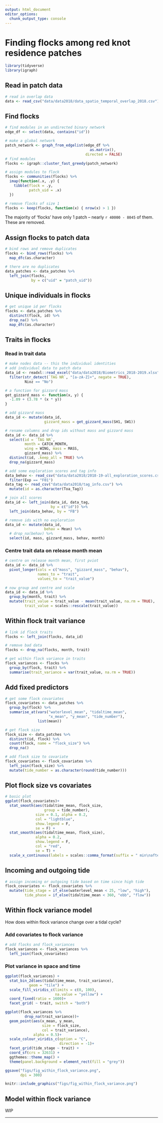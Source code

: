 ```yaml
---
output: html_document
editor_options: 
  chunk_output_type: console
---
```


# Finding flocks among red knot residence patches

```r
library(tidyverse)
library(igraph)
```

## Read in patch data

```r
# read in overlap data
data <- read_csv("data/data2018/data_spatio_temporal_overlap_2018.csv")
```

## Find flocks

```r
# find modules in an undirected binary network
edge_df <- select(data, contains("id"))

# make a global network
patch_network <- graph_from_edgelist(edge_df %>% 
                                       as.matrix(), 
                                     directed = FALSE)
# find modules
flocks <- igraph::cluster_fast_greedy(patch_network)

# assign modules to flock
flocks <- communities(flocks) %>% 
  imap(function(.x, .y) {
    tibble(flock = .y,
           patch_uid = .x)
  })

# remove flocks of size 1
flocks <- keep(flocks, function(x) { nrow(x) > 1 })
```

The majority of 'flocks' have only 1 patch -- nearly `r 40000 - 8045` of them.
These are removed.

## Assign flocks to patch data

```r
# bind rows and remove duplicates
flocks <- bind_rows(flocks) %>% 
  map_dfc(as.character)

# there are no duplicates
data_patches <- data_patches %>% 
  left_join(flocks, 
            by = c("uid" = "patch_uid"))
```

## Unique individuals in flocks

```r
# get unique id per flocks
flocks <- data_patches %>% 
  distinct(flock, id) %>% 
  drop_na() %>% 
  map_dfc(as.character)
```

## Traits in flocks

### Read in trait data

```r
# make nodes data -- this the individual identities
# add individual data to patch data
data_id <- readxl::read_excel("data/data2018/Biometrics_2018-2019.xlsx") %>% 
  filter(str_detect(`TAG NR`, "[a-zA-Z]+", negate = TRUE),
         Nioz == "No")

# a function for gizzard mass
get_gizzard_mass <- function(x, y) {
  -1.09 + (3.78 * (x * y))
}

# add gizzard mass
data_id <- mutate(data_id,
                  gizzard_mass = get_gizzard_mass(SH1, SW1))

# rename columns and drop ids without mass and gizzard mass
data_id <- data_id %>% 
  select(id = `TAG NR`, 
         month = CATCH_MONTH,
         wing = WING, mass = MASS, 
         gizzard_mass) %>% 
  distinct(id, .keep_all = TRUE) %>% 
  drop_na(gizzard_mass)

# add some exploration scores and tag info
data_behav <- read_csv("data/data2018/2018-19-all_exploration_scores.csv") %>% 
  filter(Exp == "F01")
data_tag <- read_csv("data/data2018/tag_info.csv") %>% 
  mutate(id = as.character(Toa_Tag))

# join all scores
data_id <- left_join(data_id, data_tag,
                     by = c("id")) %>% 
  left_join(data_behav, by = "FB")

# remove ids with no exploration
data_id <- mutate(data_id,
                  behav = Mean) %>% 
  # drop_na(behav) %>% 
  select(id, mass, gizzard_mass, behav, month)
```

### Centre trait data on release month mean

```r
# centre on release month mean, first pviot
data_id <- data_id %>% 
  pivot_longer(cols = c("mass", "gizzard_mass", "behav"),
               names_to = "trait",
               values_to = "trait_value")
  
# now group and centre and scale
data_id <- data_id %>% 
  group_by(month, trait) %>% 
  mutate(trait_value = trait_value - mean(trait_value, na.rm = TRUE),
         trait_value = scales::rescale(trait_value))
```

## Within flock trait variance

```r
# link id flock traits
flocks <- left_join(flocks, data_id)

# remove bad data
flocks <- drop_na(flocks, month, trait)

# get within flock variance in traits
flock_variances <- flocks %>% 
  group_by(flock, trait) %>% 
  summarise(trait_variance = var(trait_value, na.rm = TRUE))
```

## Add fixed predictors

```r
# get some flock covariates
flock_covariates <- data_patches %>% 
  group_by(flock) %>% 
  summarise_at(vars("waterlevel_mean", "tidaltime_mean",
                    "x_mean", "y_mean", "tide_number"),
               list(mean))

# get flock size
flock_size <- data_patches %>% 
  distinct(id, flock) %>% 
  count(flock, name = "flock_size") %>% 
  drop_na()

# add flock size to covariate
flock_covariates <- flock_covariates %>% 
  left_join(flock_size) %>% 
  mutate(tide_number = as.character(round(tide_number)))
```

## Plot flock size vs covariates

```r
# basic plot
ggplot(flock_covariates)+
  stat_smooth(aes(tidaltime_mean, flock_size,
                  group = tide_number),
              size = 0.1, alpha = 0.2,
              col = "lightblue",
              show.legend = F,
              se = F) +
  stat_smooth(aes(tidaltime_mean, flock_size),
              alpha = 0.2,
              show.legend = F,
              col = "red",
              se = T) +
  scale_x_continuous(labels = scales::comma_format(suffix = " min\nafter HT"))
```

## Incoming and outgoing tide

```r
# assign incoming or outgoing tide based on time since high tide
flock_covariates <- flock_covariates %>% 
  mutate(tide_stage = if_else(waterlevel_mean < 25, "low", "high"),
         tide_phase = if_else(tidaltime_mean < 360, "ebb", "flow"))
```

## Within flock variance model

How does within flock variance change over a tidal cycle?

### Add covariates to flock variance

```r
# add flocks and flock_variances
flock_variances <- flock_variances %>% 
  left_join(flock_covariates)
```

### Plot variance in space and time

```r
ggplot(flock_variances) +
  stat_bin_2d(aes(tidaltime_mean, trait_variance),
           geom = "tile") +
  scale_fill_viridis_c(limits = c(0, 100),
                       na.value = "yellow") +
  coord_fixed(ratio = 1600)+
  facet_grid( ~ trait, switch = "both")
```

```r
ggplot(flock_variances %>% 
         drop_na(trait_variance))+
  geom_point(aes(x_mean, y_mean,
                 size = flock_size,
                 col = trait_variance),
             alpha = 0.5)+
  scale_colour_viridis_c(option = "C",
                         direction = -1)+
  facet_grid(tide_stage ~ trait) +
  coord_sf(crs = 32631) +
  ggthemes::theme_map() +
  theme(panel.background = element_rect(fill = "grey"))

ggsave("figs/fig_within_flock_variance.png",
       dpi = 300)
```

```r
knitr::include_graphics("figs/fig_within_flock_variance.png")
```


## Model within flock variance

WIP

---

